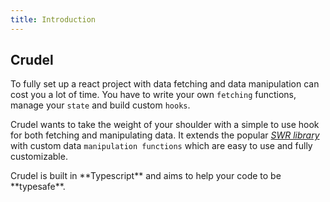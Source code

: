 ```yaml
---
title: Introduction
---
```



<div style={{ display: "flex", paddingRight: 20, paddingTop: 20, flexDirection: "column", alignItems: "center"}}>
<Logo width={120} height={120}/>
</div>
<h2 className="title" style={{marginTop: 0, marginBottom: 20}}>Crudel</h2>
<Features />

To fully set up a react project with data fetching and data manipulation can cost you a lot of time. You have to write your own `fetching` functions, manage your `state` and build custom `hooks`.

Crudel wants to take the weight of your shoulder with a simple to use hook for both fetching and manipulating data. It extends the popular _[SWR library](https://swr.vercel.app/)_ with custom data `manipulation functions` which are easy to use and fully customizable.

<Call emoji="✅">
	Crudel is built in **Typescript** and aims to help your code to be
	**typesafe**.
</Call>

